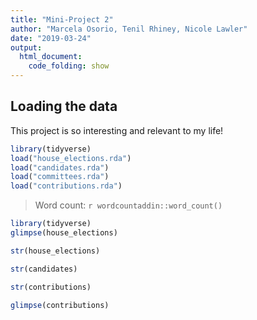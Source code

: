 ```yaml
---
title: "Mini-Project 2"
author: "Marcela Osorio, Tenil Rhiney, Nicole Lawler"
date: "2019-03-24"
output: 
  html_document:
    code_folding: show
---
```



## Loading the data

This project is so interesting and relevant to my life!

```r
library(tidyverse)
load("house_elections.rda")
load("candidates.rda")
load("committees.rda")
load("contributions.rda")
```

> Word count: `r wordcountaddin::word_count()`


```r
library(tidyverse)
glimpse(house_elections)
```


```r
str(house_elections)
```


```r
str(candidates)
```

```r
str(contributions)
```


```r
glimpse(contributions)
```





